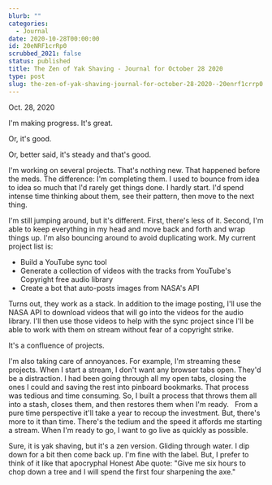 ```yaml
---
blurb: ""
categories:
  - Journal
date: 2020-10-28T00:00:00
id: 20eNRF1crRp0
scrubbed_2021: false
status: published
title: The Zen of Yak Shaving - Journal for October 28 2020
type: post
slug: the-zen-of-yak-shaving-journal-for-october-28-2020--20enrf1crrp0
---
```


Oct. 28, 2020

I'm making progress. It's great. 

Or, it's good. 

Or, better said, it's steady and that's good. 

I'm working on several projects. That's nothing new. That happened before the meds. The difference: I'm completing them. I used to bounce from idea to idea so much that I'd rarely get things done. I hardly start. I'd spend intense time thinking about them, see their pattern, then move to the next thing.  

I'm still jumping around, but it's different. First, there's less of it. Second, I'm able to keep everything in my head and move back and forth and wrap things up. I'm also bouncing around to avoid duplicating work. My current project list is:

- Build a YouTube sync tool
- Generate a collection of videos with the tracks from YouTube's Copyright free audio library
- Create a bot that auto-posts images from NASA's API

Turns out, they work as a stack. In addition to the image posting, I'll use the NASA API to download videos that will go into the videos for the audio library. I'll then use those videos to help with the sync project since I'll be able to work with them on stream without fear of a copyright strike. 

It's a confluence of projects. 

I'm also taking care of annoyances. For example, I'm streaming these projects. When I start a stream, I don't want any browser tabs open. They'd be a distraction. I had been going through all my open tabs, closing the ones I could and saving the rest into pinboard bookmarks. That process was tedious and time consuming. So, I built a process that throws them all into a stash, closes them, and then restores them when I'm ready.  
From a pure time perspective it'll take a year to recoup the investment. But, there's more to it than time. There's the tedium and the speed it affords me starting a stream. When I'm ready to go, I want to go live as quickly as possible. 

Sure, it is yak shaving, but it's a zen version. Gliding through water. I dip down for a bit then come back up. I'm fine with the label. But, I prefer to think of it like that apocryphal Honest Abe quote: "Give me six hours to chop down a tree and I will spend the first four sharpening the axe."